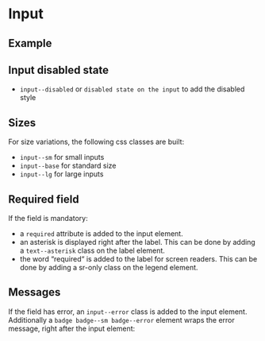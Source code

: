 
<Meta of={InputStories} />

# Input

## Example

<Canvas of={InputStories.Example} />

<Controls of={InputStories.Example} />

## Input disabled state

- `input--disabled` or `disabled state on the input` to add the disabled style

<Canvas of={InputStories.DisabledInput} />

## Sizes

For size variations, the following css classes are built:

- `input--sm` for small inputs
- `input--base` for standard size
- `input--lg` for large inputs

<Canvas of={InputStories.SizesInput} />

## Required field

If the field is mandatory:

- a `required` attribute is added to the input element.
- an asterisk is displayed right after the label. This can be done by adding a `text--asterisk` class on the label element.
- the word “required“ is added to the label for screen readers. This can be done by adding a sr-only class on the legend element.

<Canvas of={InputStories.RequiredInput} />

## Messages

If the field has error, an `input--error` class is added to the input element. Additionally
a `badge badge--sm badge--error` element wraps the error message, right after the input element:

<Canvas of={InputStories.MessagesInput} />
